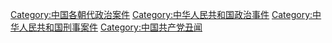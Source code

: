 [[Category:中国各朝代政治案件|Category:中国各朝代政治案件]]
[[Category:中华人民共和国政治事件|Category:中华人民共和国政治事件]]
[[Category:中华人民共和国刑事案件|Category:中华人民共和国刑事案件]]
[[Category:中国共产党丑闻|Category:中国共产党丑闻]]